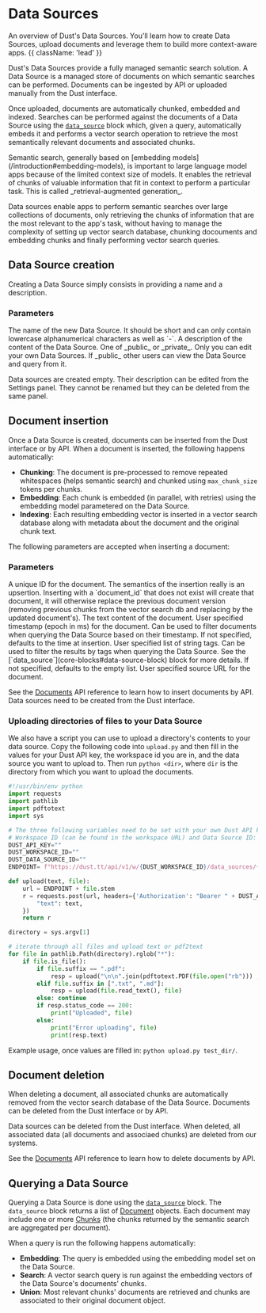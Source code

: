 
# Data Sources

An overview of Dust's Data Sources. You'll learn how to create Data Sources, upload documents and
leverage them to build more context-aware apps. {{ className: 'lead' }}

Dust's Data Sources provide a fully managed semantic search solution. A Data Source is a managed
store of documents on which semantic searches can be performed. Documents can be ingested by API or
uploaded manually from the Dust interface.

Once uploaded, documents are automatically chunked, embedded and indexed. Searches can be performed
against the documents of a Data Source using the [`data_source`](core-blocks#data-source-block)
block which, given a query, automatically embeds it and performs a vector search operation to
retrieve the most semantically relevant documents and associated chunks.

<Note>
  Semantic search, generally based on [embedding
  models](/introduction#embedding-models), is important to large language model
  apps because of the limited context size of models. It enables the retrieval
  of chunks of valuable information that fit in context to perform a particular
  task. This is called _retrieval-augmented generation_.
</Note>

Data sources enable apps to perform semantic searches over large collections of documents, only
retrieving the chunks of information that are the most relevant to the app's task, without having to
manage the complexity of setting up vector search database, chunking docouments and embedding chunks
and finally performing vector search queries.

## Data Source creation

Creating a Data Source simply consists in providing a name and a description.

### Parameters

<Properties>
  <Property name="name" type="string">
    The name of the new Data Source. It should be short and can only contain
    lowercase alphanumerical characters as well as `-`.
  </Property>
  <Property name="description" type="optional string">
    A description of the content of the Data Source.
  </Property>
  <Property name="visibility" type="string">
    One of _public_ or _private_. Only you can edit your own Data Sources. If
    _public_ other users can view the Data Source and query from it.
  </Property>
</Properties>

Data sources are created empty. Their description can be edited from the Settings panel. They cannot
be renamed but they can be deleted from the same panel.

## Document insertion

Once a Data Source is created, documents can be inserted from the Dust interface or by API. When
a document is inserted, the following happens automatically:

- **Chunking**: The document is pre-processed to remove repeated whitespaces (helps semantic search)
  and chunked using `max_chunk_size` tokens per chunks.
- **Embedding**: Each chunk is embedded (in parallel, with retries) using the embedding model
  parametered on the Data Source.
- **Indexing**: Each resulting embedding vector is inserted in a vector search database along with
  metadata about the document and the original chunk text.

The following parameters are accepted when inserting a document:

### Parameters

<Properties>
  <Property name="document_id" type="string">
    A unique ID for the document. The semantics of the insertion really is an
    upsertion. Inserting with a `document_id` that does not exist will create
    that document, it will otherwise replace the previous document version
    (removing previous chunks from the vector search db and replacing by the
    updated document's).
  </Property>
  <Property name="text" type="string">
    The text content of the document.
  </Property>
  <Property name="timestamp" type="optional integer">
    User specified timestamp (epoch in ms) for the document. Can be used to
    filter documents when querying the Data Source based on their timestamp. If
    not specified, defaults to the time at insertion.
  </Property>
  <Property name="tags" type="optional []string">
    User specified list of string tags. Can be used to filter the results by
    tags when querying the Data Source. See the
    [`data_source`](core-blocks#data-source-block) block for more details. If
    not specified, defaults to the empty list.
  </Property>
  <Property name="source_url" type="optional string">
    User specified source URL for the document.
  </Property>
</Properties>

See the [Documents](/documents) API reference to learn how to insert documents by API. Data
sources need to be created from the Dust interface.

### Uploading directories of files to your Data Source

We also have a script you can use to upload a directory's contents to your data source. Copy the following code into `upload.py` and then fill in the values for your Dust API key, the workspace id you are in, and the data source you want to upload to. Then run `python <dir>`, where `dir` is the directory from which you want to upload the documents.

```python
#!/usr/bin/env python
import requests
import pathlib
import pdftotext
import sys

# The three following variables need to be set with your own Dust API key (can be found in the interface),
# Workspace ID (can be found in the workspace URL) and Data Source ID:
DUST_API_KEY=""
DUST_WORKSPACE_ID=""
DUST_DATA_SOURCE_ID=""
ENDPOINT= f"https://dust.tt/api/v1/w/{DUST_WORKSPACE_ID}/data_sources/{DUST_DATA_SOURCE_ID}/documents/"

def upload(text, file):
    url = ENDPOINT + file.stem
    r = requests.post(url, headers={'Authorization': "Bearer " + DUST_API_KEY}, json={
        "text": text,
    })
    return r

directory = sys.argv[1]

# iterate through all files and upload text or pdf2text
for file in pathlib.Path(directory).rglob("*"):
    if file.is_file():
        if file.suffix == ".pdf":
            resp = upload("\n\n".join(pdftotext.PDF(file.open("rb"))) , file)
        elif file.suffix in [".txt", ".md"]:
            resp = upload(file.read_text(), file)
        else: continue
        if resp.status_code == 200:
            print("Uploaded", file)
        else:
            print("Error uploading", file)
            print(resp.text)
```

Example usage, once values are filled in: `python upload.py test_dir/`.

## Document deletion

When deleting a document, all associated chunks are automatically removed from the vector search
database of the Data Source. Documents can be deleted from the Dust interface or by API.

<Note>
  Data sources can be deleted from the Dust interface. When deleted, all
  associated data (all documents and associaed chunks) are deleted from our
  systems.
</Note>

See the [Documents](/documents) API reference to learn how to delete documents by API.

## Querying a Data Source

Querying a Data Source is done using the [`data_source`](core-blocks#data-source-block) block. The
`data_source` block returns a list of [Document](/documents#the-document-model) objects. Each
document may include one or more [Chunks](/documents#the-chunk-model) (the chunks returned by
the semantic search are aggregated per document).

When a query is run the following happens automatically:

- **Embedding**: The query is embedded using the embedding model set on the Data Source.
- **Search**: A vector search query is run against the embedding vectors of the Data Source's
  documents' chunks.
- **Union**: Most relevant chunks' documents are retrieved and chunks are associated to their
  original document object.
